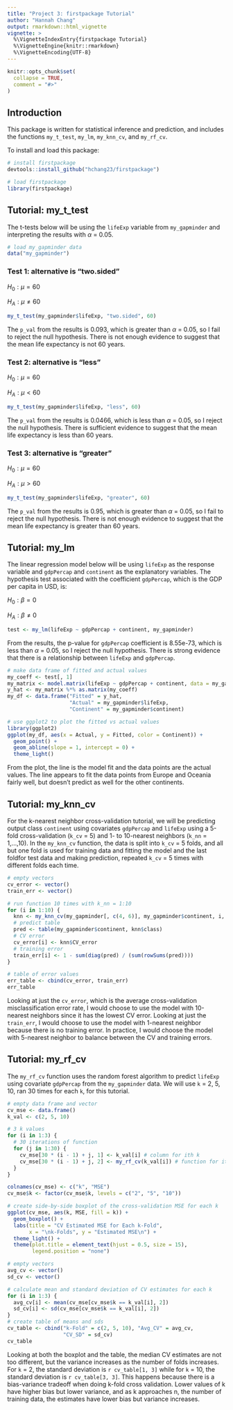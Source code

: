 ```yaml
---
title: "Project 3: firstpackage Tutorial"
author: "Hannah Chang"
output: rmarkdown::html_vignette
vignette: >
  %\VignetteIndexEntry{firstpackage Tutorial}
  %\VignetteEngine{knitr::rmarkdown}
  %\VignetteEncoding{UTF-8}
---
```


```r
knitr::opts_chunk$set(
  collapse = TRUE,
  comment = "#>"
)
```

## Introduction

This package is written for statistical inference and prediction, and includes 
the functions `my_t_test`, `my_lm`, `my_knn_cv`, and `my_rf_cv`.

To install and load this package:

```r
# install firstpackage
devtools::install_github("hchang23/firstpackage")
```
```r
# load firstpackage
library(firstpackage)
```


## Tutorial: my_t_test

The t-tests below will be using the `lifeExp` variable from `my_gapminder` and
interpreting the results with $\alpha$ = 0.05.

```r
# load my_gapminder data
data("my_gapminder")
```

### Test 1: alternative is "two.sided"

$H_0: \mu = 60$

$H_A: \mu \neq 60$

```r
my_t_test(my_gapminder$lifeExp, "two.sided", 60)
```

The `p_val` from the results is 0.093, which is greater than $\alpha$ = 0.05,
so I fail to reject the null hypothesis. There is not enough evidence to suggest
that the mean life expectancy is not 60 years. 

### Test 2: alternative is "less"

$H_0: \mu = 60$

$H_A: \mu < 60$

```r
my_t_test(my_gapminder$lifeExp, "less", 60)
```

The `p_val` from the results is 0.0466, which is less than $\alpha$ = 0.05,
so I reject the null hypothesis. There is sufficient evidence to suggest that
the mean life expectancy is less than 60 years. 

### Test 3: alternative is "greater"

$H_0: \mu = 60$

$H_A: \mu > 60$

```r
my_t_test(my_gapminder$lifeExp, "greater", 60)
```

The `p_val` from the results is 0.95, which is greater than $\alpha$ = 0.05,
so I fail to reject the null hypothesis. There is not enough evidence to suggest
that the mean life expectancy is greater than 60 years. 

## Tutorial: my_lm

The linear regression model below will be using `lifeExp` as the response 
variable and `gdpPercap` and `continent` as the explanatory variables. The
hypothesis test associated with the coefficient `gdpPercap`, which is the GDP 
per capita in USD, is:

$H_0: \beta = 0$

$H_A: \beta \neq 0$

```r
test <- my_lm(lifeExp ~ gdpPercap + continent, my_gapminder)
```

From the results, the p-value for `gdpPercap` coefficient is 8.55e-73, which is 
less than $\alpha$ = 0.05, so I reject the null hypothesis. There is strong
evidence that there is a relationship between `lifeExp` and `gdpPercap`. 

```r
# make data frame of fitted and actual values
my_coeff <- test[, 1]
my_matrix <- model.matrix(lifeExp ~ gdpPercap + continent, data = my_gapminder)
y_hat <- my_matrix %*% as.matrix(my_coeff)
my_df <- data.frame("Fitted" = y_hat, 
                    "Actual" = my_gapminder$lifeExp,
                    "Continent" = my_gapminder$continent)

# use ggplot2 to plot the fitted vs actual values
library(ggplot2)
ggplot(my_df, aes(x = Actual, y = Fitted, color = Continent)) +
  geom_point() +
  geom_abline(slope = 1, intercept = 0) +
  theme_light()
```

From the plot, the line is the model fit and the data points are the actual 
values. The line appears to fit the data points from Europe and Oceania fairly
well, but doesn't predict as well for the other continents. 

## Tutorial: my_knn_cv

For the k-nearest neighbor cross-validation tutorial, we will be predicting 
output class `continent` using covariates `gdpPercap` and `lifeExp` using a 
5-fold cross-validation (`k_cv` = 5) and 1- to 10-nearest neighbors 
(`k_nn` = 1,...,10). In the `my_knn_cv` function, the data is split into
`k_cv` = 5 folds, and all but one fold is used for training data and fitting
the model and the last foldfor test data and making prediction, repeated `k_cv`
= 5 times with different folds each time.

```r
# empty vectors
cv_error <- vector()
train_err <- vector()

# run function 10 times with k_nn = 1:10
for (i in 1:10) {
  knn <- my_knn_cv(my_gapminder[, c(4, 6)], my_gapminder$continent, i, 5)
  # predict table
  pred <- table(my_gapminder$continent, knn$class)
  # CV error
  cv_error[i] <- knn$CV_error
  # training error
  train_err[i] <- 1 - sum(diag(pred) / (sum(rowSums(pred))))
}

# table of error values
err_table <- cbind(cv_error, train_err)
err_table
```

Looking at just the `cv_error`, which is the average cross-validation
misclassification error rate, I would choose to use the model with 10-nearest
neighbors since it has the lowest CV error. Looking at just the `train_err`,
I would choose to use the model with 1-nearest neighbor because there is no
training error. In practice, I would choose the model with 5-nearest neighbor to
balance between the CV and training errors.

## Tutorial: my_rf_cv

The `my_rf_cv` function uses the random forest algorithm to predict `lifeExp` 
using covariate `gdpPercap` from the `my_gapminder` data. We will use `k` = 2,
5, 10, ran 30 times for each `k`, for this tutorial.

```r
# empty data frame and vector
cv_mse <- data.frame()
k_val <- c(2, 5, 10)

# 3 k values
for (i in 1:3) {
  # 30 iterations of function
  for (j in 1:30) {
    cv_mse[30 * (i - 1) + j, 1] <- k_val[i] # column for ith k 
    cv_mse[30 * (i - 1) + j, 2] <- my_rf_cv(k_val[i]) # function for ith k
  }
}

colnames(cv_mse) <- c("k", "MSE")
cv_mse$k <- factor(cv_mse$k, levels = c("2", "5", "10"))
```


```r
# create side-by-side boxplot of the cross-validation MSE for each k
ggplot(cv_mse, aes(k, MSE, fill = k)) +
  geom_boxplot() +
  labs(title = "CV Estimated MSE for Each k-Fold",
       x = "\nk-Folds", y = "Estimated MSE\n") +
  theme_light() +
  theme(plot.title = element_text(hjust = 0.5, size = 15),
        legend.position = "none")
```

```r
# empty vectors
avg_cv <- vector()
sd_cv <- vector()

# calculate mean and standard deviation of CV estimates for each k
for (i in 1:3) {
  avg_cv[i] <- mean(cv_mse[cv_mse$k == k_val[i], 2])
  sd_cv[i] <- sd(cv_mse[cv_mse$k == k_val[i], 2])
}
# create table of means and sds
cv_table <- cbind("k-Fold" = c(2, 5, 10), "Avg_CV" = avg_cv, 
                  "CV_SD" = sd_cv)
cv_table
```

Looking at both the boxplot and the table, the median CV estimates are not too 
different, but the variance increases as the number of folds increases. For 
`k` = 2, the standard deviation is `r cv_table[1, 3]` while for `k` = 10, the 
standard deviation is `r cv_table[3, 3]`. This happens because there is a
bias-variance tradeoff when doing k-fold cross validation. Lower values of k have
higher bias but lower variance, and as k approaches n, the number of training 
data, the estimates have lower bias but variance increases.


